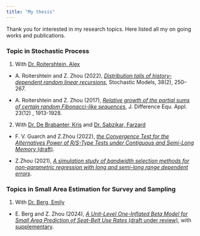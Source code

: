 ```yaml
---
title: "My thesis"
---
```


Thank you for interested in my research topics. Here listed all my on going works and publications.

### **Topic in Stochastic Process**
1. With [Dr. Roitershtein, Alex](https://people.tamu.edu/~roiterst/)

- A. Roitershtein and Z. Zhou (2022), [*Distribution tails of history-dependent random linear recursions*](https://doi.org/10.1080/15326349.2021.2003712), Stochastic Models, 38(2), 250–267.

- A. Roitershtein and Z. Zhou (2017), [*Relative growth of the partial sums of certain random Fibonacci-like sequences*](https://doi.org/10.1080/10236198.2017.1378353), J. Difference Equ. Appl. 23(12) , 1913-1928.

2. With [Dr. De Brabanter, Kris](https://www.stat.iastate.edu/people/kris-de-brabanter) and [Dr. Sabzikar, Farzard](https://www.stat.iastate.edu/people/farzad-sabzikar)

- F. V. Guarch and Z.Zhou (2022), [*the Convergence Test for the Alternatives Power of R/S-Type Tests under Contiguous and Semi-Long Memory* (draft)](rs.pdf).

- Z.Zhou (2021), [*A simulation study of bandwidth selection methods for non-parametric regression with long and semi-long range dependent errors*](MSCC.pdf).

### **Topics in Small Area Estimation for Survey and Sampling**
1. With [Dr. Berg, Emily](https://www.stat.iastate.edu/people/emily-berg)

- E. Berg and Z. Zhou (2024), [*A Unit-Level One-Inflated Beta Model for Small Area Prediction of Seat-Belt Use Rates* (draft under review)](UnitBeta-paper.pdf), with [supplementary](UnitBeta-supplymentary.pdf).
